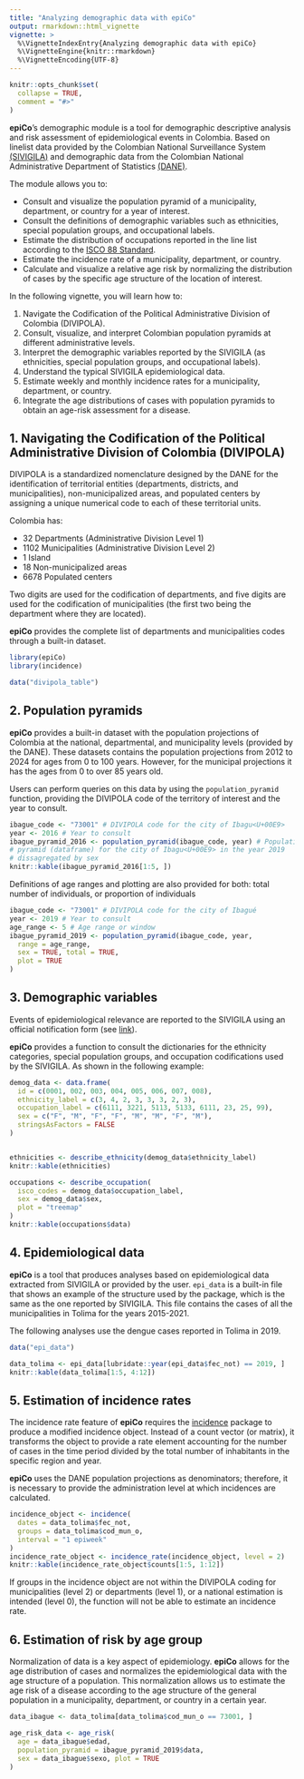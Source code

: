 ```yaml
---
title: "Analyzing demographic data with epiCo"
output: rmarkdown::html_vignette
vignette: >
  %\VignetteIndexEntry{Analyzing demographic data with epiCo}
  %\VignetteEngine{knitr::rmarkdown}
  %\VignetteEncoding{UTF-8}
---
```


```r
knitr::opts_chunk$set(
  collapse = TRUE,
  comment = "#>"
)
```

**epiCo**'s demographic module is a tool for demographic descriptive analysis and risk assessment of epidemiological events in Colombia. Based on linelist data provided by the Colombian National Surveillance System [(SIVIGILA)](https://www.ins.gov.co/Direcciones/Vigilancia/Paginas/SIVIGILA.aspx) and demographic data from the Colombian National Administrative Department of Statistics [(DANE)](https://microdatos.dane.gov.co/index.php/catalog/central/about).

The module allows you to:

-   Consult and visualize the population pyramid of a municipality, department, or country for a year of interest.
-   Consult the definitions of demographic variables such as ethnicities, special population groups, and occupational labels.
-   Estimate the distribution of occupations reported in the line list according to the [ISCO 88 Standard](https://unstats.un.org/unsd/classifications/Family/Detail/1067/).
-   Estimate the incidence rate of a municipality, department, or country.
-   Calculate and visualize a relative age risk by normalizing the distribution of cases by the specific age structure of the location of interest.

In the following vignette, you will learn how to:

1.  Navigate the Codification of the Political Administrative Division of Colombia (DIVIPOLA).
2.  Consult, visualize, and interpret Colombian population pyramids at different administrative levels.
3.  Interpret the demographic variables reported by the SIVIGILA (as ethnicities, special population groups, and occupational labels).
4.  Understand the typical SIVIGILA epidemiological data.
5.  Estimate weekly and monthly incidence rates for a municipality, department, or country.
6.  Integrate the age distributions of cases with population pyramids to obtain an age-risk assessment for a disease.

## 1. Navigating the Codification of the Political Administrative Division of Colombia (DIVIPOLA)

DIVIPOLA is a standardized nomenclature designed by the DANE for the identification of territorial entities (departments, districts, and municipalities), non-municipalized areas, and populated centers by assigning a unique numerical code to each of these territorial units.

Colombia has:

-   32 Departments (Administrative Division Level 1)
-   1102 Municipalities (Administrative Division Level 2)
-   1 Island
-   18 Non-municipalized areas
-   6678 Populated centers

Two digits are used for the codification of departments, and five digits are used for the codification of municipalities (the first two being the department where they are located).

**epiCo** provides the complete list of departments and municipalities codes through a built-in dataset.

```r
library(epiCo)
library(incidence)

data("divipola_table")
```

## 2. Population pyramids

**epiCo** provides a built-in dataset with the population projections of Colombia at the national, departmental, and municipality levels (provided by the DANE). These datasets contains the population projections from 2012 to 2024 for ages from 0 to 100 years. However, for the municipal projections it has the ages from 0 to over 85 years old.

Users can perform queries on this data by using the `population_pyramid` function, providing the DIVIPOLA code of the territory of interest and the year to consult.

```r
ibague_code <- "73001" # DIVIPOLA code for the city of Ibagu<U+00E9>
year <- 2016 # Year to consult
ibague_pyramid_2016 <- population_pyramid(ibague_code, year) # Population
# pyramid (dataframe) for the city of Ibagu<U+00E9> in the year 2019
# dissagregated by sex
knitr::kable(ibague_pyramid_2016[1:5, ])
```

Definitions of age ranges and plotting are also provided for both: total number of individuals, or proportion of individuals

```r
ibague_code <- "73001" # DIVIPOLA code for the city of Ibagué
year <- 2019 # Year to consult
age_range <- 5 # Age range or window
ibague_pyramid_2019 <- population_pyramid(ibague_code, year,
  range = age_range,
  sex = TRUE, total = TRUE,
  plot = TRUE
)
```

## 3. Demographic variables

Events of epidemiological relevance are reported to the SIVIGILA using an official notification form (see [link](https://www.ins.gov.co/buscador-eventos/Paginas/Fichas-y-Protocolos.aspx)).

**epiCo** provides a function to consult the dictionaries for the ethnicity categories, special population groups, and occupation codifications used by the SIVIGILA. As shown in the following example:

```r
demog_data <- data.frame(
  id = c(0001, 002, 003, 004, 005, 006, 007, 008),
  ethnicity_label = c(3, 4, 2, 3, 3, 3, 2, 3),
  occupation_label = c(6111, 3221, 5113, 5133, 6111, 23, 25, 99),
  sex = c("F", "M", "F", "F", "M", "M", "F", "M"),
  stringsAsFactors = FALSE
)


ethnicities <- describe_ethnicity(demog_data$ethnicity_label)
knitr::kable(ethnicities)

occupations <- describe_occupation(
  isco_codes = demog_data$occupation_label,
  sex = demog_data$sex,
  plot = "treemap"
)
knitr::kable(occupations$data)
```

## 4. Epidemiological data

**epiCo** is a tool that produces analyses based on epidemiological data extracted from SIVIGILA or provided by the user. `epi_data` is a built-in file that shows an example of the structure used by the package, which is the same as the one reported by SIVIGILA. This file contains the cases of all the municipalities in Tolima for the years 2015-2021.

The following analyses use the dengue cases reported in Tolima in 2019.

```r
data("epi_data")

data_tolima <- epi_data[lubridate::year(epi_data$fec_not) == 2019, ]
knitr::kable(data_tolima[1:5, 4:12])
```

## 5. Estimation of incidence rates

The incidence rate feature of **epiCo** requires the [incidence](https://www.repidemicsconsortium.org/incidence/) package to produce a modified incidence object. Instead of a count vector (or matrix), it transforms the object to provide a rate element accounting for the number of cases in the time period divided by the total number of inhabitants in the specific region and year.

**epiCo** uses the DANE population projections as denominators; therefore, it is necessary to provide the administration level at which incidences are calculated.

```r
incidence_object <- incidence(
  dates = data_tolima$fec_not,
  groups = data_tolima$cod_mun_o,
  interval = "1 epiweek"
)
incidence_rate_object <- incidence_rate(incidence_object, level = 2)
knitr::kable(incidence_rate_object$counts[1:5, 1:12])
```

If groups in the incidence object are not within the DIVIPOLA coding for municipalities (level 2) or departments (level 1), or a national estimation is intended (level 0), the function will not be able to estimate an incidence rate.

## 6. Estimation of risk by age group

Normalization of data is a key aspect of epidemiology. **epiCo** allows for the age distribution of cases and normalizes the epidemiological data with the age structure of a population. This normalization allows us to estimate the age risk of a disease according to the age structure of the general population in a municipality, department, or country in a certain year.

```r
data_ibague <- data_tolima[data_tolima$cod_mun_o == 73001, ]

age_risk_data <- age_risk(
  age = data_ibague$edad,
  population_pyramid = ibague_pyramid_2019$data,
  sex = data_ibague$sexo, plot = TRUE
)
```
